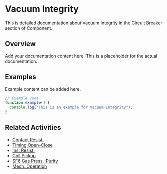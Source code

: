 # Vacuum Integrity

This is detailed documentation about Vacuum Integrity in the Circuit Breaker section of Component.

## Overview

Add your documentation content here. This is a placeholder for the actual documentation.

## Examples

Example content can be added here.

```typescript
// Example code
function example() {
  console.log("This is an example for Vacuum Integrity");
}
```

## Related Activities

- [Contact Resist.](/docs/component/circuit-breaker/contact-resist)
- [Timing Open-Close](/docs/component/circuit-breaker/timing-open-close)
- [Ins. Resist.](/docs/component/circuit-breaker/ins-resist)
- [Coil Pickup](/docs/component/circuit-breaker/coil-pickup)
- [SF6 Gas Press.-Purity](/docs/component/circuit-breaker/sf6-gas-press-purity)
- [Mech. Operation](/docs/component/circuit-breaker/mech-operation)
